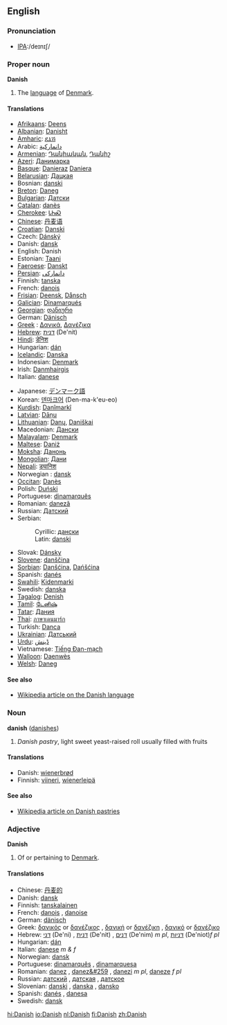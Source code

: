 ==English==

===Pronunciation===
*[[w:International Phonetic Alphabet|IPA]]:/deɪnɪʃ/

===Proper noun===
'''Danish'''
# The [[language]] of [[Denmark]].

====Translations====
{{top}}
*[[w:Afrikaans language|Afrikaans]]: [[Deens]]
*[[w:Albanian language|Albanian]]: [[Danisht]]
*[[w:Amharic language|Amharic]]: [[ዴኒሽ]]
*Arabic: [[دانماركية]]
*[[w:Armenian language|Armenian]]: [[Դանիական ]], [[Դանիշ]]
*[[w:Azeri language|Azeri]]: [[Данимарка]]
*[[w:Basque language|Basque]]: [[Danieraz]] [[Daniera]]
*[[Belarusian]]: [[Дацкая]]
*Bosnian: [[danski#Bosnian|danski]] {{m}}
*[[w:Breton language|Breton]]: [[Daneg]]
*[[w:Bulgarian language|Bulgarian]]: [[Датски]]
*[[w:Catalan language|Catalan]]: [[danès]] {{m}}
*[[Cherokee]]: [[ᏓᏂᏍ]]
*[[w:Chinese language|Chinese]]: [[丹麦语]]
*[[Croatian]]: [[Danski]]
*Czech: [[Dánský]]
*Danish: [[dansk]]
*English: Danish
*Estonian: [[Taani]]
*[[Faeroese]]: [[Danskt]]
*[[Persian]]: [[دانماركى]]
*Finnish: [[tanska]]
*French: [[danois]] {{m}}
*[[Frisian]]: [[Deensk]], [[Dånsch]]
*[[w:Galician|Galician]]: [[Dinamarqués]]
*[[Georgian]]: [[დანიური]]
*German: [[Dänisch]] {{n}}
*[[w:Greek language|Greek]]<!-- Please note that this makes sense, so that Greek (Modern) and Greek (Ancient) are both listed under 'G' -->: [[Δανικά]], [[Δανέζικα]]
*[[w:Hebrew language|Hebrew]]: [[דנית]] (De'nit)
*[[Hindi]]: [[डेनिश]] 
*Hungarian: [[dán]]
*[[w:Icelandic language|Icelandic]]: [[Danska]]
*Indonesian: [[Denmark]]
*Irish: [[Danmhairgis]]
*Italian: [[danese]] {{m}}
{{mid}}
*Japanese: [[デンマーク語]]
*Korean: [[덴마크어]] (Den-ma-k'eu-eo)
*[[Kurdish]]: [[Danîmarkî]]
*[[w:Latvian language|Latvian]]: [[Dāņu]]
*[[w:Lithuanian language|Lithuanian]]: [[Danų]], [[Daniškai]]
*Macedonian: [[Дански]]
*[[Malayalam]]: [[Denmark]]
*[[Maltese]]: [[Daniż]]
*[[Moksha]]: [[Данонь]]
*[[Mongolian]]: [[Дани]]
*[[Nepali]]: [[ड्यानिश]]
*Norwegian<!--do not wikify-->: [[dansk]]
*[[w:Occitan language|Occitan]]: [[Danès]]
*Polish: [[Duński]]
*Portuguese: [[dinamarquês]] {{m}}
*Romanian: [[daneză]] {{f}}
*Russian: [[Датский]]
*Serbian:
*:Cyrillic: [[дански#Serbian|дански]] {{m}}
*:Latin: [[danski#Serbian|danski]] {{m}}
*Slovak: [[Dánsky]]
*[[Slovene]]: [[danščina]] {{f}}
*[[Sorbian]]: [[Danšćina]], [[Dańšćina]]
*Spanish: [[danés]] {{m}}
*[[w:Swahili language|Swahili]]: [[Kidenmarki]]
*Swedish: [[danska]]
*[[w:Tagalog language|Tagalog]]: [[Denish]]
*[[Tamil]]: [[டேனிஷ்]]
*[[w:Tatar language|Tatar]]: [[Дания]]
*[[w:Thai language|Thai]]: [[ภาษาเดนมาร์ก]]
*Turkish: [[Danca]]
*[[w:Ukrainian language|Ukrainian]]: [[Датський]]
*[[w:Urdu language|Urdu]]: [[ڈينش]]
*Vietnamese: [[Tiếng Đan-mạch]]
*[[w:Walloon language|Walloon]]: [[Daenwès]]
*[[w:Welsh language|Welsh]]: [[Daneg]]
{{bottom}}

====See also====
{{interwiktionary|code=da}}
*[[w:en:Danish language|Wikipedia article on the Danish language]]

===Noun===
'''danish''' ([[danishes]])
# ''Danish pastry'', light sweet yeast-raised roll usually filled with fruits

====Translations====
*Danish: [[wienerbrød]]
*Finnish: [[viineri]], [[wienerleipä]]

====See also====
*[[w:en:Danish pastry|Wikipedia article on Danish pastries]]

===Adjective===
'''Danish'''
# Of or pertaining to [[Denmark]].

====Translations====
*Chinese: [[丹麦的]]
*Danish: [[dansk]]
*Finnish: [[tanskalainen]]
*French: [[danois]] {{m}}, [[danoise]] {{f}}
*German: [[dänisch]]
*Greek: [[δανικός]] or [[δανέζικος]] {{m}}, [[δανική]] or [[δανέζικη]] {{f}}, [[δανικό]] or [[δανέζικο]] {{n}}
*Hebrew: [[דני]] (De'ni) {{m}}, [[דנית]] (De'nit) {{f}}, [[דנים]] (De'nim) ''m pl'', [[דניות]] (De'niot)''f pl''
*Hungarian: [[dán]]
*Italian: [[danese]] ''m &amp; f'' 
*Norwegian: [[dansk]]
*Portuguese: [[dinamarquês]] {{m}}, [[dinamarquesa]] {{f}}
*Romanian: [[danez]] {{m}}, [[danez&#259]] {{f}}, [[danezi]] ''m pl'', [[daneze]] ''f pl''
*Russian: [[датский]] {{m}}, [[датская]] {{f}}, [[датское]] {{n}}
*Slovenian: [[danski]] {{m}}, [[danska]] {{f}}, [[dansko]] {{n}}
*Spanish: [[danés]] {{m}}, [[danesa]] {{f}}
*Swedish: [[dansk]]
[[hi:Danish]]
[[io:Danish]]
[[nl:Danish]]
[[fi:Danish]]
[[zh:Danish]]